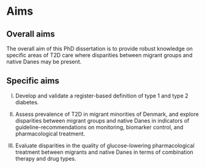 # Aims

## Overall aims

The overall aim of this PhD dissertation is to provide robust knowledge on specific areas of T2D care where disparities between migrant groups and native Danes may be present.

## Specific aims

I.  Develop and validate a register-based definition of type 1 and type 2 diabetes.

II. Assess prevalence of T2D in migrant minorities of Denmark, and explore disparities between migrant groups and native Danes in indicators of guideline-recommendations on monitoring, biomarker control, and pharmacological treatment.

III. Evaluate disparities in the quality of glucose-lowering pharmacological treatment between migrants and native Danes in terms of combination therapy and drug types.
